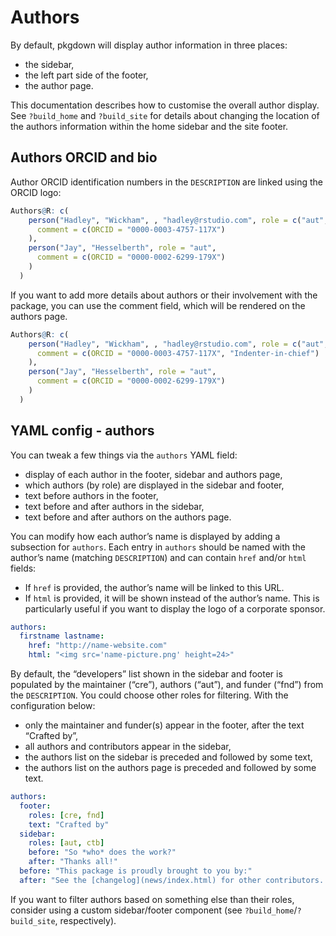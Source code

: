 # Authors

By default, pkgdown will display author information in three places:

* the sidebar,
* the left part side of the footer,
* the author page.

This documentation describes how to customise the overall author display. See `?build_home` and `?build_site` for details about changing the location of the authors information within the home sidebar and the site footer.

## Authors ORCID and bio

Author ORCID identification numbers in the `DESCRIPTION` are linked using the ORCID logo:

```r
Authors@R: c(
    person("Hadley", "Wickham", , "hadley@rstudio.com", role = c("aut", "cre"),
      comment = c(ORCID = "0000-0003-4757-117X")
    ),
    person("Jay", "Hesselberth", role = "aut",
      comment = c(ORCID = "0000-0002-6299-179X")
    )
  )
```

If you want to add more details about authors or their involvement with the package,
you can use the comment field, which will be rendered on the authors page.

```r
Authors@R: c(
    person("Hadley", "Wickham", , "hadley@rstudio.com", role = c("aut", "cre"),
      comment = c(ORCID = "0000-0003-4757-117X", "Indenter-in-chief")
    ),
    person("Jay", "Hesselberth", role = "aut",
      comment = c(ORCID = "0000-0002-6299-179X")
    )
  )
```

## YAML config - authors

You can tweak a few things via the `authors` YAML field:

* display of each author in the footer, sidebar and authors page,
* which authors (by role) are displayed in the sidebar and footer,
* text before authors in the footer, 
* text before and after authors in the sidebar,
* text before and after authors on the authors page.


You can modify how each author's name is displayed
by adding a subsection for `authors`. 
Each entry in `authors` should be named 
with the author's name (matching `DESCRIPTION`)
and can contain `href` and/or `html` fields:

* If `href` is provided, the author's name will be linked to this URL.
* If `html` is provided, it will be shown instead of the author's name.
  This is particularly useful if you want to display the logo of a corporate
  sponsor.

```yaml
authors:
  firstname lastname:
    href: "http://name-website.com"
    html: "<img src='name-picture.png' height=24>"
```


By default, the "developers" list shown in the sidebar and footer is populated by the maintainer ("cre"), authors
("aut"), and funder ("fnd") from the `DESCRIPTION`. 
You could choose other roles for filtering.
With the configuration below:

* only the maintainer and funder(s) appear in the footer, after the text "Crafted by",
* all authors and contributors appear in the sidebar,
* the authors list on the sidebar is preceded and followed by some text,
* the authors list on the authors page is preceded and followed by some text.


```yaml
authors:
  footer:
    roles: [cre, fnd]
    text: "Crafted by"
  sidebar:
    roles: [aut, ctb]
    before: "So *who* does the work?"
    after: "Thanks all!"
  before: "This package is proudly brought to you by:"
  after: "See the [changelog](news/index.html) for other contributors. :pray:"
```

If you want to filter authors based on something else than their roles, 
consider using a custom sidebar/footer component 
(see `?build_home`/`?build_site`, respectively).
